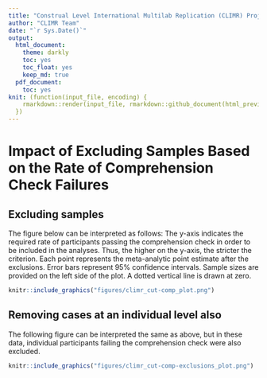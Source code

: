 ```yaml
---
title: "Construal Level International Multilab Replication (CLIMR) Project: Data Quality Investigation Report"
author: "CLIMR Team"
date: "`r Sys.Date()`"
output:
  html_document:
    theme: darkly
    toc: yes
    toc_float: yes
    keep_md: true
  pdf_document:
    toc: yes
knit: (function(input_file, encoding) {
    rmarkdown::render(input_file, rmarkdown::github_document(html_preview = FALSE), encoding = encoding, output_dir = "./reports/")
  })
---
```


# Impact of Excluding Samples Based on the Rate of Comprehension Check Failures

## Excluding samples

The figure below can be interpreted as follows: The y-axis indicates the
required rate of participants passing the comprehension check in order to be
included in the analyses. Thus, the higher on the y-axis, the stricter the
criterion. Each point represents the meta-analytic point estimate after the
exclusions. Error bars represent 95% confidence intervals. Sample sizes are
provided on the left side of the plot. A dotted vertical line is drawn at zero.

```r
knitr::include_graphics("figures/climr_cut-comp_plot.png")
```

## Removing cases at an individual level also

The following figure can be interpreted the same as above, but in these data,
individual participants failing the comprehension check were also excluded.

```r
knitr::include_graphics("figures/climr_cut-comp-exclusions_plot.png")
```





